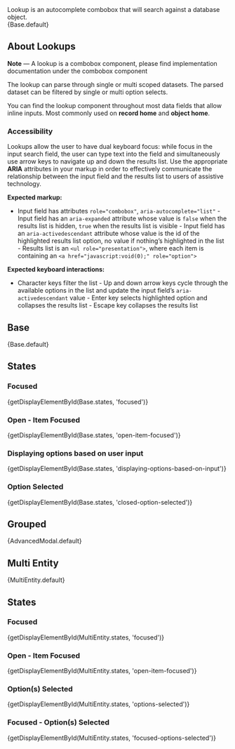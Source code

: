 
<div className="doc lead">
  Lookup is an autocomplete combobox that will search against a database object.
</div>

<CodeView exampleOnly>
  <Base.Context>
    {Base.default}
  </Base.Context>
</CodeView>

## About Lookups

**Note** — A lookup is a combobox component, please find implementation documentation under the combobox component

The lookup can parse through single or multi scoped datasets. The parsed dataset can be filtered by single or multi option selects.

You can find the lookup component throughout most data fields that allow inline inputs. Most commonly used on **record home** and **object home**.

### Accessibility

Lookups allow the user to have dual keyboard focus: while focus in the input search field, the user can type text into the field and simultaneously use arrow keys to navigate up and down the results list. Use the appropriate **ARIA** attributes in your markup in order to effectively communicate the relationship between the input field and the results list to users of assistive technology.

**Expected markup:**

- Input field has attributes `role="combobox"`, `aria-autocomplete="list"` - Input field has an `aria-expanded` attribute whose value is `false` when the results list is hidden, `true` when the results list is visible - Input field has an `aria-activedescendant` attribute whose value is the id of the highlighted results list option, no value if nothing’s highlighted in the list - Results list is an `<ul role="presentation">`, where each item is containing an `<a href="javascript:void(0);" role="option">`

**Expected keyboard interactions:**

- Character keys filter the list - Up and down arrow keys cycle through the available options in the list and update the input field’s `aria-activedescendant` value - Enter key selects highlighted option and collapses the results list - Escape key collapses the results list

## Base

<CodeView>
  <Base.Context>
    {Base.default}
  </Base.Context>
</CodeView>

## States

### Focused

<CodeView>
  <Base.Context>
    {getDisplayElementById(Base.states, 'focused')}
  </Base.Context>
</CodeView>

### Open - Item Focused
<CodeView>
  <Base.Context>
    {getDisplayElementById(Base.states, 'open-item-focused')}
  </Base.Context>
</CodeView>

### Displaying options based on user input
<CodeView>
  <Base.Context>
    {getDisplayElementById(Base.states, 'displaying-options-based-on-input')}
  </Base.Context>
</CodeView>

### Option Selected
<CodeView>
  <Base.Context>
    {getDisplayElementById(Base.states, 'closed-option-selected')}
  </Base.Context>
</CodeView>

## Grouped

<CodeView>
  {AdvancedModal.default}
</CodeView>

## Multi Entity

<CodeView>
  <MultiEntity.Context>
    {MultiEntity.default}
  </MultiEntity.Context>
</CodeView>

## States

### Focused
<CodeView>
  <MultiEntity.Context>
    {getDisplayElementById(MultiEntity.states, 'focused')}
  </MultiEntity.Context>
</CodeView>

### Open - Item Focused
<CodeView>
  <MultiEntity.Context>
    {getDisplayElementById(MultiEntity.states, 'open-item-focused')}
  </MultiEntity.Context>
</CodeView>

### Option(s) Selected
<CodeView>
  <MultiEntity.Context>
    {getDisplayElementById(MultiEntity.states, 'options-selected')}
  </MultiEntity.Context>
</CodeView>

### Focused - Option(s) Selected
<CodeView>
  <MultiEntity.Context>
    {getDisplayElementById(MultiEntity.states, 'focused-options-selected')}
  </MultiEntity.Context>
</CodeView>
